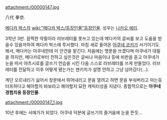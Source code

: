 attachment:/00000147.jpg

八代 拳奈.

[[메다카 박스]]의 [[wiki:"메다카 박스/등장인물"등장인물]]. 성우는 [[나카오 에리]].

3학년 3반. 끔찍한 악필이라 러브레터를 못쓰고 있는데 메다카의 글씨를 보고 도움을 받을수 있을까하여 메다카 박스에 투서했다. 마침 새로 들어온 [[아쿠네 코키]]가 서기이기도 해서, 메다카는 아쿠네한테 이 안건을 맡긴다. 처음에는 명문을 쓰겠다며 아쿠네가 대필을 하지만, 메다카로부터 전하고 싶은것은 글씨냐 마음이냐 등에 비판을 듣고 아쿠네가 눈을 떠서 야츠시로를 글쓰기 연습을 시킨 다음 스스로 러브레터를 쓰게 만들었다. 러브레터를 전달하고 이후 어떻게 됐는가는 젠키치가 설명 안하고 그냥 넘어갔다(…).

계단 오르내리기 싫어서 창문에서 뛰어내리고 문을 열려고 하면 문을 부숴버리고 마는등 터프하다고 해야할지 바보라고 해야할지 묘한 캐릭터성을 지녔다. 종합적으로는 '''아쿠네 경험치용 등장인물'''. 

attachment:/00000147_1.jpg

10년 후에는 서예가가 되었다. 아쿠네 덕분에 글쓰기의 즐거움에 눈을 뜬듯...

